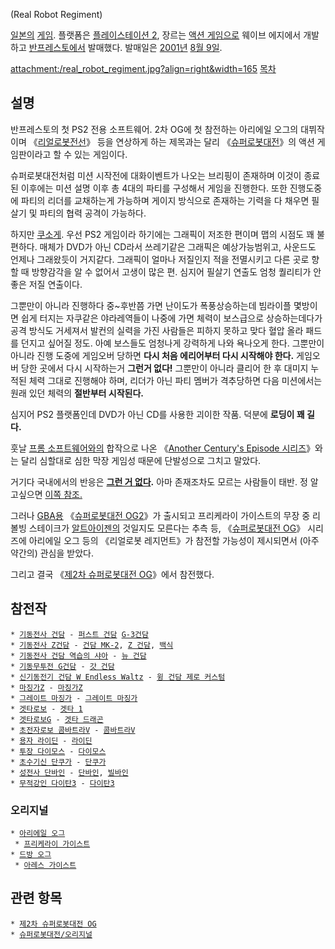 {{{+1 リアルロボットレジメント}}} (Real Robot Regiment)

[[일본]]의 [[게임]]. 플랫폼은 [[플레이스테이션 2]], 장르는 [[액션 게임]]으로 웨이브 에지에서 개발하고 [[반프레스토]]에서 발매했다. 발매일은 [[2001년]] [[8월 9일]].

attachment:/real_robot_regiment.jpg?align=right&width=165 [[목차]]

== 설명 ==
반프레스토의 첫 PS2 전용 소프트웨어. 2차 OG에 첫 참전하는 아리에일 오그의 대뷔작이며 《[[리얼로봇전선]]》 등을 연상하게 하는 제목과는 달리 《[[슈퍼로봇대전]]》의 액션 게임판이라고 할 수 있는 게임이다. 

슈퍼로봇대전처럼 미션 시작전에 대화이벤트가 나오는 브리핑이 존재하며 이것이 종료된 이후에는 미션 설명 이후 총 4대의 파티를 구성해서 게임을 진행한다. 또한 진행도중에 파티의 리더를 교채하는게 가능하며 게이지 방식으로 존재하는 기력을 다 채우면 필살기 및 파티의 협력 공격이 가능하다.

하지만 [[쿠소게]]. 우선 PS2 게임이라 하기에는 그래픽이 저조한 편이며 맵의 시점도 꽤 불편하다. 매체가 DVD가 아닌 CD라서 쓰레기같은 그래픽은 예상가능범위고, 사운드도 언제나 그래왔듯이 거지같다. 그래픽이 얼마나 저질인지  적을 전멸시키고 다른 곳로 향할 때 방향감각을 알 수 없어서 고생이 많은 편. 심지어 필살기 연출도 엄청 퀄리티가 안좋은 저질 연출이다.

그뿐만이 아니라 진행하다 중~후반쯤 가면 난이도가 폭풍상승하는데 빔라이플 몇방이면 쉽게 터지는 자쿠같은 야라레역들이 나중에 가면 체력이 보스급으로 상승하는데다가 공격 방식도 거세져서 발컨의 실력을 가진 사람들은 피하지 못하고 맞다 혈압 올라 패드를 던지고 싶어질 정도. 아예 보스들도 엄청나게 강력하게 나와 욕나오게 한다. 그뿐만이 아니라 진행 도중에 게임오버 당하면 '''다시 처음 에리어부터 다시 시작해야 한다.''' 게임오버 당한 곳에서 다시 시작하는거 '''그런거 없다!''' 그뿐만이 아니라 클리어 한 후 대미지 누적된 체력 그대로 진행해야 하며, 리더가 아닌 파티 멤버가 격추당하면 다음 미션에서는 원래 있던 체력의 '''절반부터 시작된다.'''

심지어 PS2 플랫폼인데 DVD가 아닌 CD를 사용한 괴이한 작품. 덕분에 '''로딩이 꽤 길다.'''

훗날 [[프롬 소프트웨어]]와의 합작으로 나온 《[[Another Century's Episode 시리즈]]》와는 달리 심할대로 심한 막장 게임성 때문에 단발성으로 그치고 말았다.

거기다 국내에서의 반응은 '''[[그런 거 없다]].''' 아마 존재조차도 모르는 사람들이 태반. 정 알고싶으면 [http://blog.daum.net/mchoin/4880185 이쪽 참조.]

그러나 [[GBA]]용 《[[슈퍼로봇대전 OG2]]》가 출시되고 프리케라이 가이스트의 무장 중 리볼빙 스테이크가 [[알트아이젠]]의 것일지도 모른다는 추측 등, 《[[슈퍼로봇대전 OG]]》 시리즈에 아리에일 오그 등의 《리얼로봇 레지먼트》가 참전할 가능성이 제시되면서 (아주 약간의) 관심을 받았다.

그리고 결국 《[[제2차 슈퍼로봇대전 OG]]》에서 참전했다.

== 참전작 ==
 * [[기동전사 건담]] - [[퍼스트 건담]] [[G-3건담]]
 * [[기동전사 Z건담]] - [[건담 MK-2]], [[Z 건담]], [[백식]]
 * [[기동전사 건담 역습의 샤아]] - [[뉴 건담]]
 * [[기동무투전 G건담]] - [[갓 건담]]
 * [[신기동전기 건담 W Endless Waltz]] - [[윙 건담 제로 커스텀]]
 * [[마징가Z]] - [[마징가Z]]
 * [[그레이트 마징가]] - [[그레이트 마징가]]
 * [[겟타로보]] - [[겟타 1]]
 * [[겟타로보G]] - [[겟타 드래곤]]
 * [[초전자로보 콤바트라V]] - [[콤바트라V]]
 * [[용자 라이딘]] - [[라이딘]]
 * [[투장 다이모스]] - [[다이모스]]
 * [[초수기신 단쿠가]] - [[단쿠가]]
 * [[성전사 단바인]] - [[단바인]], [[빌바인]]
 * [[무적강인 다이탄3]] - [[다이탄3]]

=== 오리지널 ===
 * [[아리에일 오그]]
  * [[프리케라이 가이스트]]
 * [[드방 오그]]
  * [[아레스 가이스트]]

== 관련 항목 ==
 * [[제2차 슈퍼로봇대전 OG]]
 * [[슈퍼로봇대전/오리지널]]
